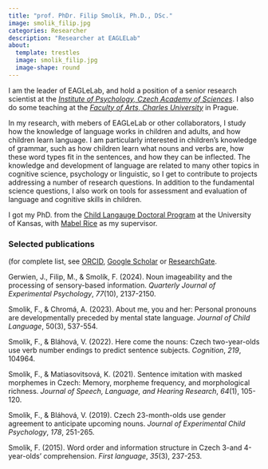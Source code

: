 ```yaml
---
title: "prof. PhDr. Filip Smolík, Ph.D., DSc."
image: smolik_filip.jpg
categories: Researcher
description: "Researcher at EAGLELab"
about:
  template: trestles
  image: smolik_filip.jpg
  image-shape: round
---
```


I am the leader of EAGLeLab, and hold a position of a senior research scientist at the [*Institute of Psychology, Czech Academy of Sciences*](https://psu.cas.cz/en/). I also do some teaching at the [*Faculty of Arts, Charles University*](https://www.ff.cuni.cz/) in Prague.


In my research, with mebers of EAGLeLab or other collaborators, I study how the knowledge of language works in children and adults, and how children learn language. I am particularly interested in children's knowledge of grammar, such as how children learn what nouns and verbs are, how these word types fit in the sentences, and how they can be inflected. The knowledge and development of language are related to many other topics in cognitive science, psychology or linguistic, so I get to contribute to projects addressing a number of research questions. In addition to the fundamental science questions, I also work on tools for assessment and evaluation of language and cognitive skills in children.

I got my PhD. from the [Child Langauge Doctoral Program](https://cldp.ku.edu/) at the University of Kansas, with [Mabel Rice](https://cldp.ku.edu/people/mabel-l-rice) as my supervisor.

### Selected publications
(for complete list, see [ORCID](https://orcid.org/0000-0003-4160-6124), [Google Scholar](https://scholar.google.cz/citations?user=GuE00EoAAAAJ&hl=en) or [ResearchGate](https://www.researchgate.net/profile/Filip-Smolik/research).

Gerwien, J., Filip, M., & Smolík, F. (2024). Noun imageability and the processing of sensory-based information. *Quarterly Journal of Experimental Psychology*, *77*(10), 2137-2150.

Smolik, F., & Chromá, A. (2023). About me, you and her: Personal pronouns are developmentally preceded by mental state language. *Journal of Child Language*, 50(3), 537-554.

Smolík, F., & Bláhová, V. (2022). Here come the nouns: Czech two-year-olds use verb number endings to predict sentence subjects. *Cognition*, *219*, 104964.

Smolík, F., & Matiasovitsová, K. (2021). Sentence imitation with masked morphemes in Czech: Memory, morpheme frequency, and morphological richness. *Journal of Speech, Language, and Hearing Research*, *64*(1), 105-120.

Smolík, F., & Bláhová, V. (2019). Czech 23-month-olds use gender agreement to anticipate upcoming nouns. *Journal of Experimental Child Psychology*, *178*, 251-265.

Smolík, F. (2015). Word order and information structure in Czech 3-and 4-year-olds’ comprehension. *First language*, *35*(3), 237-253.

